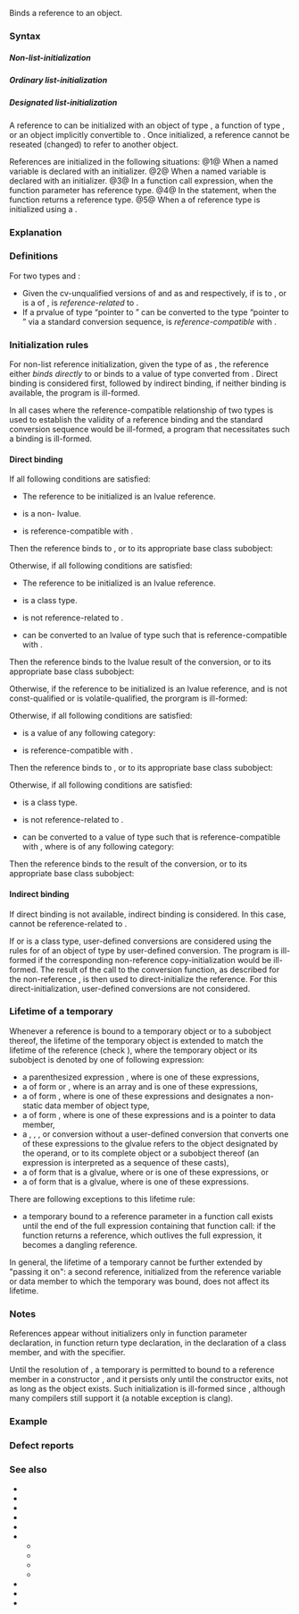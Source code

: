 {{title|Reference initialization}}
{{cpp/language/initialization/navbar}}
Binds a reference to an object.

===Syntax===
=====Non-list-initialization=====
{{sdsc begin}}
{{sdsc|num=1|
{{spar sep|T}}{{ttb|&amp;}} {{spar|ref}} {{ttb|1==}} {{spar|target}} {{ttb|;}}&lt;br&gt;
{{spar sep|T}}{{ttb|&amp;}} {{spar|ref}} {{ttb|(}} {{spar|target}} {{ttb|);}}
}}
{{sdsc|num=2|notes={{mark since c++11}}|
{{spar sep|T}}{{ttb|&amp;&amp;}} {{spar|ref}} {{ttb|1==}} {{spar|target}} {{ttb|;}}&lt;br&gt;
{{spar sep|T}}{{ttb|&amp;&amp;}} {{spar|ref}} {{ttb|(}} {{spar|target}} {{ttb|);}}
}}
{{sdsc|num=3|
{{spar|func-refpar}} {{ttb|(}} {{spar|target}} {{ttb|)}}
}}
{{sdsc|num=4|notes={{mark|inside the definition of {{spar sep|func-refret}}}}|
{{ttb|return}} {{spar|target}} {{ttb|;}}
}}
{{sdsc|num=5|notes={{mark|inside the definition of {{spar sep|Class}}}}|
{{spar|Class}}{{ttb|::}}{{spar|Class}}{{ttb|(}}...{{ttb|) :}} {{spar|ref-member}} {{ttb|(}} {{spar|target}} {{ttb|) {}} ... {{ttb|}&lt;!-- --&gt;}}
}}
{{sdsc end}}

=====Ordinary list-initialization {{mark since c++11}}=====
{{sdsc begin}}
{{sdsc|num=1|
{{spar sep|T}}{{ttb|&amp;}} {{spar|ref}} {{ttb|1== {}} {{spar|arg1}}{{ttb|,}} {{spar|arg2}}{{ttb|,}} ... {{ttb|};}}&lt;br&gt;
{{spar sep|T}}{{ttb|&amp;}} {{spar|ref}} {{ttb|{}} {{spar|arg1}}{{ttb|,}} {{spar|arg2}}{{ttb|,}} ... {{ttb|};}}
}}
{{sdsc|num=2|
{{spar sep|T}}{{ttb|&amp;&amp;}} {{spar|ref}} {{ttb|1== {}} {{spar|arg1}}{{ttb|,}} {{spar|arg2}}{{ttb|,}} ... {{ttb|};}}&lt;br&gt;
{{spar sep|T}}{{ttb|&amp;&amp;}} {{spar|ref}} {{ttb|{}} {{spar|arg1}}{{ttb|,}} {{spar|arg2}}{{ttb|,}} ... {{ttb|};}}
}}
{{sdsc|num=3|
{{spar|func-refpar}} {{ttb|({}} {{spar|arg1}}{{ttb|,}} {{spar|arg2}}{{ttb|,}} ... {{ttb|});}}
}}
{{sdsc end}}

=====Designated list-initialization {{mark since c++20}}=====
{{sdsc begin}}
{{sdsc|num=1|
{{spar sep|T}}{{ttb|&amp;}} {{spar|ref}} {{ttb|1== {.}}{{spar|des1}} {{ttb|1==}} {{spar|arg1}} {{ttb|, .}}{{spar|des2}} {{ttb|{}} {{spar|arg2}} {{ttb|}&lt;!-- --&gt;}} ... {{ttb|};}}&lt;br&gt;
{{spar sep|T}}{{ttb|&amp;}} {{spar|ref}} {{ttb|{.}}{{spar|des1}} {{ttb|1==}} {{spar|arg1}} {{ttb|, .}}{{spar|des2}} {{ttb|{}} {{spar|arg2}} {{ttb|}&lt;!-- --&gt;}} ... {{ttb|};}}
}}
{{sdsc|num=2|
{{spar sep|T}}{{ttb|&amp;&amp;}} {{spar|ref}} {{ttb|1== {.}}{{spar|des1}} {{ttb|1==}} {{spar|arg1}} {{ttb|, .}}{{spar|des2}} {{ttb|{}} {{spar|arg2}} {{ttb|}&lt;!-- --&gt;}} ... {{ttb|};}}&lt;br&gt;
{{spar sep|T}}{{ttb|&amp;&amp;}} {{spar|ref}} {{ttb|{.}}{{spar|des1}} {{ttb|1==}} {{spar|arg1}} {{ttb|, .}}{{spar|des2}} {{ttb|{}} {{spar|arg2}} {{ttb|}&lt;!-- --&gt;}} ... {{ttb|};}}
}}
{{sdsc|num=3|
{{spar|func-refpar}} {{ttb|({.}}{{spar|des1}} {{ttb|1==}} {{spar|arg1}} {{ttb|, .}}{{spar|des2}} {{ttb|{}} {{spar|arg2}} {{ttb|}&lt;!-- --&gt;}} ... {{ttb|});}}
}}
{{sdsc end}}

A reference to {{tt|T}} can be initialized with an object of type {{tt|T}}, a function of type {{tt|T}}, or an object implicitly convertible to {{tt|T}}. Once initialized, a reference cannot be reseated (changed) to refer to another object.

References are initialized in the following situations:
@1@ When a named {{rlp|reference#Lvalue references|lvalue reference}} variable is declared with an initializer.
@2@ When a named {{rlp|reference#Rvalue references|rvalue reference}} variable is declared with an initializer.
@3@ In a function call expression, when the function parameter has reference type.
@4@ In the {{c/core|return}} statement, when the function returns a reference type. {{rev inl|since=c++26|The program is ill-formed if the returned reference is bound to the result of a [[#Lifetime_of_a_temporary|temporary expression]].}}
@5@ When a {{rlp|data members|non-static data member}} of reference type is initialized using a {{rlp|initializer list|member initializer}}.

===Explanation===
{{par begin}}
{{par|{{spar|T}}|the referenced type}}
{{par|{{spar|ref}}|the reference variable to be initialized}}
{{par|{{spar|target}}|the initializer expression being used}}
{{par|{{spar|func-refpar}}|a function with a parameter of reference type ({{spar sep|T}}{{tt|&amp;}}{{rev inl|since=c++11| or {{spar sep|T}}{{tt|&amp;&amp;}}}})}}
{{par|{{spar|func-refret}}|a function whose returns type is a reference type ({{spar sep|T}}{{tt|&amp;}}{{rev inl|since=c++11| or {{spar sep|T}}{{tt|&amp;&amp;}}}})}}
{{par|{{spar|Class}}|a class name}}
{{par|{{spar|ref-member}}|a non-static data member of reference type ({{spar sep|T}}{{tt|&amp;}}{{rev inl|since=c++11| or {{spar sep|T}}{{tt|&amp;&amp;}}}}) of {{spar|Class}}}}
{{par|{{spar|des1}}, {{spar|des2}}, ...|designators}}
{{par|{{spar|arg1}}, {{spar|arg2}}, ...|the initializers in initializer lists}}
{{par end}}

===Definitions===
For two types {{tt|T1}} and {{tt|T2}}:
* Given the cv-unqualified versions of {{tt|T1}} and {{tt|T2}} as {{tt|U1}} and {{tt|U2}} respectively, if {{tt|U1}} is {{rlp|implicit conversion#Similar types|similar}} to {{tt|U2}}, or {{tt|U1}} is a {{rlp|derived class|base class}} of {{tt|U2}}, {{tt|T1}} is ''reference-related'' to {{tt|T2}}.
* If a prvalue of type “pointer to {{tt|T2}}” can be converted to the type “pointer to {{tt|T1}}” via a standard conversion sequence, {{tt|T1}} is ''reference-compatible'' with {{tt|T2}}.

===Initialization rules===
{{rrev|since=c++11|
If a reference initialization uses an ordinary{{rev inl|since=c++20| or designated}} list-initialization, the rules of {{rlp|list initialization|list-initialization}} are followed.
}}

For non-list reference initialization, given the type of {{spar|target}} as {{tt|U}}, the reference either ''binds directly'' to {{spar|target}} or binds to a value of type {{tt|T}} converted from {{spar|target}}. Direct binding is considered first, followed by indirect binding, if neither binding is available, the program is ill-formed.

In all cases where the reference-compatible relationship of two types is used to establish the validity of a reference binding and the standard conversion sequence would be ill-formed, a program that necessitates such a binding is ill-formed.

====Direct binding====
If all following conditions are satisfied:
* The reference to be initialized is an lvalue reference.
* {{spar|target}} is a non-{{rlp|bit field|bit-field}} lvalue.
* {{tt|T}} is reference-compatible with {{tt|U}}.
Then the reference binds to {{spar|target}}, or to its appropriate base class subobject:
{{source|1=
double d = 2.0;
double&amp; rd = d;        // rd refers to d
const double&amp; rcd = d; // rcd refers to d

struct A {};
struct B : A {} b;

A&amp; ra = b;             // ra refers to A subobject in b
const A&amp; rca = b;      // rca refers to A subobject in b
}}

Otherwise, if all following conditions are satisfied:
* The reference to be initialized is an lvalue reference.
* {{tt|U}} is a class type.
* {{tt|T}} is not reference-related to {{tt|U}}.
* {{spar|target}} can be converted to an lvalue of type {{tt|V}} such that {{tt|T}} is reference-compatible with {{tt|V}}.
Then the reference binds to the lvalue result of the conversion, or to its appropriate base class subobject:
{{source|1=
struct A {};
struct B : A { operator int&amp;(); };

int&amp; ir = B(); // ir refers to the result of B::operator int&amp;
}}

Otherwise, if the reference to be initialized is an lvalue reference, and {{tt|T}} is not const-qualified or is volatile-qualified, the prorgram is ill-formed:
{{source|1=
double&amp; rd2 = 2.0; // error: not an lvalue and reference is not const
int i = 2;
double&amp; rd3 = i;   // error: type mismatch and reference is not const
}}

Otherwise, if all following conditions are satisfied:
* {{spar|target}} is a value of any following category:
{{rev begin}}
{{rev|until=c++11|
:* rvalue
}}
{{rev|since=c++11|until=c++17|
:* non-bit-field xvalue
:* class prvalue
:* array prvalue
:* function lvalue
}}
{{rev|since=c++17|
:* non-bit-field rvalue
:* function lvalue
}}
{{rev end}}
* {{tt|T}} is reference-compatible with {{tt|U}}.
Then the reference binds to {{spar|target}}, or to its appropriate base class subobject:
{{source|1=
struct A {};
struct B : A {};
extern B f();

const A&amp; rca2 = f(); // bound to the A subobject of the B rvalue.
A&amp;&amp; rra = f();       // same as above

int i2 = 42;
int&amp;&amp; rri = static_cast&lt;int&amp;&amp;&gt;(i2); // bound directly to i2
}}

{{rrev|since=c++17|
If {{spar|target}} is a prvalue, {{rlpsd|implicit conversion#Temporary materialization}} is applied to it, considering the type of the prvalue to be the adjusted type {{tt|P}}.
* {{tt|P}} is {{rlp|implicit conversion#Qualification conversions|adjusted}} from the type of {{spar|target}} (i.e. {{tt|U}}) by adding the cv-qualification of {{tt|T}} to it.

In this case, the reference binds to the result object, or to its appropriate base class subobject.
}}

Otherwise, if all following conditions are satisfied:
* {{tt|U}} is a class type.
* {{tt|T}} is not reference-related to {{tt|U}}.
* {{spar|target}} can be converted to a value {{c|v}} of type {{tt|V}} such that {{tt|T}} is reference-compatible with {{tt|V}}, where {{c|v}} is of any following category:
{{rev begin}}
{{rev|until=c++11|
:* rvalue
}}
{{rev|since=c++11|until=c++17|
:* xvalue
:* class prvalue
:* function lvalue
}}
{{rev|since=c++17|
:* rvalue
:* function lvalue
}}
{{rev end}}
Then the reference binds to the result of the conversion, or to its appropriate base class subobject:
{{source|1=
struct A {};
struct B : A {};
struct X { operator B(); } x;

const A&amp; r = x; // bound to the A subobject of the result of the conversion
B&amp;&amp; rrb = x;    // bound directly to the result of the conversion
}}

{{rrev|since=c++17|
If the result of the conversion is a prvalue, {{rlpsd|implicit conversion#Temporary materialization}} is applied to it, considering the type of the prvalue to be the adjusted type {{tt|P}}.
* {{tt|P}} is {{rlp|implicit conversion#Qualification conversions|adjusted}} from the type of the conversion result by adding the cv-qualification of {{tt|T}} to it.

In this case, the reference binds to the result object, or to its appropriate base class subobject.
}}

====Indirect binding====
If direct binding is not available, indirect binding is considered. In this case, {{tt|T}} cannot be reference-related to {{tt|U}}.

If {{tt|T}} or {{tt|U}} is a class type, user-defined conversions are considered using the rules for {{rlp|copy initialization|copy-initialization}} of an object of type {{tt|T}} by user-defined conversion. The program is ill-formed if the corresponding non-reference copy-initialization would be ill-formed. The result of the call to the conversion function, as described for the non-reference {{rlp|copy initialization|copy-initialization}}, is then used to direct-initialize the reference. For this direct-initialization, user-defined conversions are not considered.

{{rev begin}}
{{rev|until=c++17|
Otherwise, a temporary of type {{tt|T}} is created and copy-initialized from {{spar|target}}. The reference is then bound to the temporary.
}}
{{rev|since=c++17|
Otherwise, {{spar|target}} is implicitly converted to a prvalue of type “cv-unqualified {{tt|T}}”. The temporary materialization conversion is applied, considering the type of the prvalue to be {{tt|T}}, and the reference is bound to the result object.
}}
{{rev end}}

{{source|1=
const std::string&amp; rs = "abc"; // rs refers to temporary copy-initialized from char array
const double&amp; rcd2 = 2;        // rcd2 refers to temporary with value 2.0
int i3 = 2;
double&amp;&amp; rrd3 = i3;            // rrd3 refers to temporary with value 2.0
}}

===Lifetime of a temporary===
Whenever a reference is bound to a temporary object or to a subobject thereof, the lifetime of the temporary object is extended to match the lifetime of the reference (check {{rlp|lifetime#Temporary object lifetime|temporary object lifetime exceptions}}), where the temporary object or its subobject is denoted by one of following expression:
{{rrev multi|rev1=
* a {{rlps|value category#prvalue}} expression of an object type,
|since2=c++17|rev2=
* a {{rlp|implicit conversion#Temporary materialization|temporary materialization conversion}},
}}
* a parenthesized expression {{c|(e)}}, where {{c|e}} is one of these expressions,
* a {{rlp|operator member access#Built-in subscript operator|built-in subscript expression}} of form {{c|a[n]}} or {{c|n[a]}}, where {{c|a}} is an array and is one of these expressions,
* a {{rlp|operator member access#Built-in member access operators|class member access expression}} of form {{c|e.m}}, where {{c|e}} is one of these expressions and {{c|m}} designates a non-static data member of object type,
* a {{rlp|operator member access#Built-in pointer-to-member access operators|pointer-to-member operation}} of form {{c|e.*mp}}, where {{c|e}} is one of these expressions and {{c|mp}} is a pointer to data member,
* a {{rlpt|const_cast}}, {{rlpt|static_cast}}, {{rlpt|dynamic_cast}}, or {{rlpt|reinterpret_cast}} conversion without a user-defined conversion that converts one of these expressions to the glvalue refers to the object designated by the operand, or to its complete object or a subobject thereof (an {{rlp|explicit cast}} expression is interpreted as a sequence of these casts),
* a {{rlp|operator other#Conditional operator|conditional expression}} of form {{c|cond ? e1 : e2}} that is a glvalue, where {{c|e1}} or {{c|e2}} is one of these expressions, or
* a {{rlp|operator other#Built-in comma operator|built-in comma expression}} of form {{c|x, e}} that is a glvalue, where {{c|e}} is one of these expressions.

There are following exceptions to this lifetime rule:
{{rrev|until=c++26|
* a temporary bound to a return value of a function in a {{c/core|return}} statement is not extended: it is destroyed immediately at the end of the return expression. Such {{c/core|return}} statement always returns a dangling reference.
}}
* a temporary bound to a reference parameter in a function call exists until the end of the full expression containing that function call: if the function returns a reference, which outlives the full expression, it becomes a dangling reference.
{{rrev|since=c++11|
* a temporary bound to a reference in the initializer used in a new-expression exists until the end of the full expression containing that new-expression, not as long as the initialized object. If the initialized object outlives the full expression, its reference member becomes a dangling reference.
}}
{{rrev|since=c++20|
* a temporary bound to a reference in a reference element of an aggregate initialized using {{rlp|direct_initialization|direct-initialization}} syntax '''('''parentheses''')''' exists until the end of the full expression containing the initializer, as opposed to {{rlp|list_initialization|list-initialization}} syntax '''{'''braces'''}'''.
{{source|1=
struct A
{
    int&amp;&amp; r;
};

A a1{7}; // OK, lifetime is extended
A a2(7); // well-formed, but dangling reference
}}
}}

In general, the lifetime of a temporary cannot be further extended by "passing it on": a second reference, initialized from the reference variable or data member to which the temporary was bound, does not affect its lifetime.

===Notes===
References appear without initializers only in function parameter declaration, in function return type declaration, in the declaration of a class member, and with the {{rlpt|storage duration|extern}} specifier.

Until the resolution of {{cwg|1696}}, a temporary is permitted to bound to a reference member in a constructor {{rlp|initializer list}}, and it persists only until the constructor exits, not as long as the object exists. Such initialization is ill-formed since {{cwg|1696|-}}, although many compilers still support it (a notable exception is clang).

===Example===
{{example
|
|code=
#include &lt;sstream&gt;
#include &lt;utility&gt;

struct S
{
    int mi;
    const std::pair&lt;int, int&gt;&amp; mp; // reference member
};

void foo(int) {}

struct A {};

struct B : A
{
    int n;
    operator int&amp;() { return n; }
};

B bar() { return B(); }

//int&amp; bad_r;      // error: no initializer
extern int&amp; ext_r; // OK

int main()
{
//  Lvalues
    int n = 1;
    int&amp; r1 = n;                    // lvalue reference to the object n
    const int&amp; cr(n);               // reference can be more cv-qualified
    volatile int&amp; cv{n};            // any initializer syntax can be used
    int&amp; r2 = r1;                   // another lvalue reference to the object n
//  int&amp; bad = cr;                  // error: less cv-qualified
    int&amp; r3 = const_cast&lt;int&amp;&gt;(cr); // const_cast is needed

    void (&amp;rf)(int) = foo; // lvalue reference to function
    int ar[3];
    int (&amp;ra)[3] = ar;     // lvalue reference to array

    B b;
    A&amp; base_ref = b;        // reference to base subobject
    int&amp; converted_ref = b; // reference to the result of a conversion

//  Rvalues
//  int&amp; bad = 1;        // error: cannot bind lvalue ref to rvalue
    const int&amp; cref = 1; // bound to rvalue
    int&amp;&amp; rref = 1;      // bound to rvalue

    const A&amp; cref2 = bar(); // reference to A subobject of B temporary
    A&amp;&amp; rref2 = bar();      // same

    int&amp;&amp; xref = static_cast&lt;int&amp;&amp;&gt;(n); // bind directly to n
//  int&amp;&amp; copy_ref = n;                 // error: can't bind to an lvalue
    double&amp;&amp; copy_ref = n;              // bind to an rvalue temporary with value 1.0

//  Restrictions on temporary lifetimes
//  std::ostream&amp; buf_ref = std::ostringstream() &lt;&lt; 'a';
                     // the ostringstream temporary was bound to the left operand
                     // of operator&lt;&lt; but its lifetime ended at the semicolon so
                     // the buf_ref is a dangling reference

    S a {1, {2, 3}&lt;!----&gt;}; // temporary pair {2, 3} bound to the reference member
                     // a.mp and its lifetime is extended to match 
                     // the lifetime of object a

    S* p = new S{1, {2, 3}&lt;!----&gt;}; // temporary pair {2, 3} bound to the reference
                             // member p-&gt;mp, but its lifetime ended at the semicolon
                             // p-&gt;mp is a dangling reference
    delete p;

    // Imitate [[maybe_unused]] applied to the following variables:
    [](...){}
    (
        cv, r2, r3, rf, ra, base_ref, converted_ref,
        a, cref, rref, cref2, rref2, copy_ref, xref
    );
}
|output=
}}

===Defect reports===
{{dr list begin}}
{{dr list item|wg=cwg|dr=391|std=C++98|before=initialize a reference to const-qualified type with a class type&lt;br&gt;rvalue might create a temporary, and a constructor of that class&lt;br&gt;was required in order to copy the rvalue into that temporary|after=no temporary is&lt;br&gt;created, constructor&lt;br&gt;is not required}}
{{dr list item|wg=cwg|dr=450|std=C++98|before=a reference to const-qualified array could not be&lt;br&gt;initialized with a reference-compatible array rvalue|after=allowed}}
{{dr list item|wg=cwg|dr=589|std=C++98|before=a reference could not bind directly to an array or class rvalue|after=allowed}}
{{dr list item|wg=cwg|dr=656|std=C++98|before=a reference to const-qualified type initialized with a type which is not&lt;br&gt;reference-compatible but has a conversion function to a reference-&lt;br&gt;compatible type was bound to a temporary copied from the return&lt;br&gt;value (or its base class subobject) of the conversion function|after=bound to the return&lt;br&gt;value (or its base class&lt;br&gt;subobject) directly}}
{{dr list item|wg=cwg|dr=1287|std=C++11|before=the conversion from {{spar|target}} of class type to another&lt;br&gt;reference-compatible type could only be implicit|after=allow explicit&lt;br&gt;conversions}}
{{dr list item|wg=cwg|dr=1295|std=C++11|before=a reference could bind to a bit-field xvalue|after=prohibited}}
{{dr list item|wg=cwg|dr=1299|std=C++98|before=the definition of temporary was unclear|after=made clear}}
{{dr list item|wg=cwg|dr=1571|std=C++98|before=user-defined conversions in indirect&lt;br&gt;binding did not consider the type of {{spar|target}}|after=considered}}
{{dr list item|wg=cwg|dr=1604|std=C++98|before=user-defined conversions were not considered in indirect binding|after=considered}}
{{dr list item|wg=cwg|dr=2352|std=C++98|before=reference compatibility did not consider qualification conversions|after=considered}}
{{dr list item|wg=cwg|dr=2481|std=C++17|before=cv-qualification was not added to the result type&lt;br&gt;of temporary materialization in indirect binding|after=added}}
{{dr list item|wg=cwg|dr=2657|std=C++17|before=cv-qualification was not added to the result type&lt;br&gt;of temporary materialization in direct binding|after=added}}
{{dr list item|wg=cwg|dr=2801|std=C++98|before=reference-related types were allowed for indirect binding|after=prohibited}}
{{dr list end}}

===See also===
* {{rlp|constructor}}
* {{rlp|converting constructor}}
* {{rlp|copy assignment}}
* {{rlp|copy constructor}}
* {{rlpt|explicit}}
* {{rlp|initialization}}
** {{rlp|constant initialization}}
** {{rlp|copy initialization}}
** {{rlp|direct initialization}}
** {{rlp|list initialization}}
* {{rlp|move assignment}}
* {{rlp|move constructor}}
* {{rlpt|new}}

{{langlinks|de|es|fr|it|ja|pt|ru|zh}}